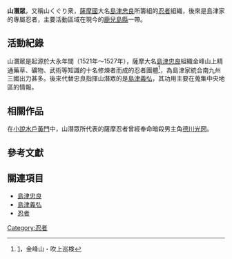 '''山潛眾'''，又稱山くぐり衆，[[薩摩國|薩摩國]]大名[[島津忠良|島津忠良]]所籌組的[[忍者|忍者]]組織，後來是島津家的專屬忍者，主要活動區域在現今的[[鹿兒島縣|鹿兒島縣]]一帶。
== 活動紀錄 ==
山潛眾是起源於大永年間（1521年～1527年），薩摩大名[[島津忠良|島津忠良]]組織金峰山上精通藥草、礦物、武術等知識的十名修煉者而成的忍者團體<ref>[http://web.shigakukan.ac.jp/rekichi/Field07/F2007KinpoFuki.html]{{dead link|date=2017年12月 |bot=InternetArchiveBot |fix-attempted=yes }}，金峰山・吹上巡検</ref>，為島津家統合南九州三國出力甚多。後來代替忠良指揮山潛眾的是[[島津義弘|島津義弘]]，其功用主要在蒐集中央地區的情報。
== 相關作品 ==
在[[小說|小說]][[水戶黃門|水戶黃門]]中，山潛眾所代表的薩摩忍者曾經奉命暗殺男主角[[德川光圀|德川光圀]]。

== 參考文獻 ==
<div class="references-small">
<references />
</div>
== 關連項目 ==
*[[島津忠良|島津忠良]]
*[[島津義弘|島津義弘]]
*[[忍者|忍者]]
[[Category:忍者|Category:忍者]]